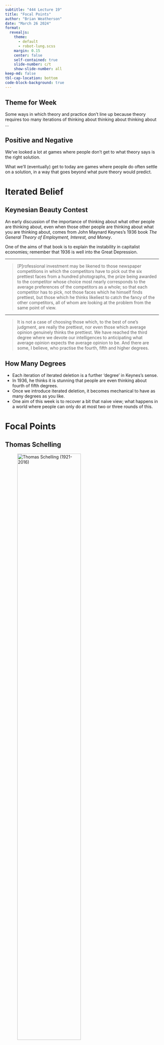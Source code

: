 ```yaml
---
subtitle: "444 Lecture 19"
title: "Focal Points"
author: "Brian Weatherson"
date: "March 26 2024"
format:
  revealjs:
    theme:
      - default
      - robot-lung.scss
    margin: 0.15
    center: false
    self-contained: true
    slide-number: c/t
    show-slide-number: all
keep-md: false
tbl-cap-location: bottom
code-block-background: true
---
```


## Theme for Week

Some ways in which theory and practice don't line up because theory requires too many iterations of thinking about thinking about thinking about ...

## Positive and Negative

We've looked a lot at games where people don't get to what theory says is the right solution.

What we'll (eventually) get to today are games where people do often settle on a solution, in a way that goes beyond what pure theory would predict.

# Iterated Belief

## Keynesian Beauty Contest

An early discussion of the importance of thinking about what other people are thinking about, even when those other people are thinking about what you are thinking about, comes from John Maynard Keynes's 1936 book _The General Theory of Employment, Interest, and Money_.

One of the aims of that book is to explain the instability in capitalist economies; remember that 1936 is well into the Great Depression.

---

> [P]rofessional investment may be likened to those newspaper competitions in which the competitors have to pick out the six prettiest faces from a hundred photographs, the prize being awarded to the competitor whose choice most nearly corresponds to the average preferences of the competitors as a whole; so that each competitor has to pick, not those faces which he himself finds prettiest, but those which he thinks likeliest to catch the fancy of the other competitors, all of whom are looking at the problem from the same point of view. 

---

> It is not a case of choosing those which, to the best of one’s judgment, are really the prettiest, nor even those which average opinion genuinely thinks the prettiest. We have reached the third degree where we devote our intelligences to anticipating what average opinion expects the average opinion to be. And there are some, I believe, who practise the fourth, fifth and higher degrees.

## How Many Degrees

- Each iteration of iterated deletion is a further 'degree' in Keynes's sense.
- In 1936, he thinks it is stunning that people are even thinking about fourth of fifth degrees.
- Once we introduce iterated deletion, it becomes mechanical to have as many degrees as you like.
- One aim of this week is to recover a bit that naive view; what happens in a world where people can only do at most two or three rounds of this.

# Focal Points

## Thomas Schelling

![Thomas Schelling (1921-2016)](schelling.jpg){width=70%}

## Thomas Schelling

- Won 2005 Nobel Prize, shared with the Israeli game theorist Robert Aumann.
- Aumann's work is very theoretical and mathematical.
- Schelling was interested in games that were mathematically very simple, but was interested in their practical application.

## Thomas Schelling

I think if you come across Schelling in a philosophy course these days, it's likely for one of two reasons.

1. Focal points (that's what we're doing today)
2. Models of segregation

## Segregation Model

Imagine you've got a chess board (or some similar board), and on it you place some coins, some of them Heads up, some of them Tails up.

At each stage in the game, a coin looks to its neighbors (up to 8), and if the majority are the opposite kind to it (e.g., it's Heads and it has 3 Tails neighbours and 1 Heads neighbour), it moves to a random new spot on the board.

What happens?

## Segregation Model

For many starting positions, the final result is full segregation - Heads on one part of the board, Tails on the other.

This wasn't because each individual had a strong preference for being in homogeneous groups, but just because they had a preference for not being outnumbered.

Is this a useful model of real-world segregation? **Good question**

## Focal Points

Let's stick with the coin model. Imagine Row and Column are told the following things.

- Each of you will place a coin down in front of you, either Heads up or Tails up.
- The other person won't be able to see it when you place it down.
- We'll reveal the coins simultaneously.
- If they are both facing the same way, you both win a prize.

## Focal Points

Here is the payoff table for the game.

|    |   Heads  |   Tails  |
|:--:|:--------:|:--------:|
| **Heads** | 1,1 | 0,0 |
| **Tails** | 0,0 | 1,1 |

Let's see how it works in practice.

## https://myumi.ch/N6k9R

::: {.columns}

::: {.column width="50%"}
Google forms seem to be working better than vecon for now, so I'll use them where possible.

**<https://myumi.ch/N6k9R>**

Fill in your name, and do the Heads or Tails question.
:::

::: {.column width="50%"}
![Link to https://myumi.ch/N6k9R](qr_march_26.png)
:::

:::

## Analysis

We'll see if we're different, but when this has been run in the past, the usual outcome is a solid majority for Heads.

The pure game theory doesn't say this, it's just a symmetric game.

For anyone who chose Heads, why did you choose it?

## Ordering

Go back to the Google form (which hopefully you've still got open, and answer the questions about letter ordering.

We'll come back to these a bit at the end of the discussion, so I want to have them on the table.

## Ordering

Discussion of what the results are, and perhaps how they relate to the location of the lectures.

## Cities

The most common example that's used to explan Schelling's idea of focal points is an old tale about meeting up in cities.

Remember it's 1960, so decades before cell phones come in.

A and B are in a particular city, and want to meet up, but have no way of getting in touch. They do know that it's common knowledge they want to meet up (this is important).

What do they do?

## Cities

In Schelling's original version of the question, he asked both _when_ A and B would aim to meet, and _where_.

The _when_ question landed on midday almost all the time, and I'm mostly going to skip it.

I am interested in there _where_.

---

Note that unlike the earlier versions, this isn't a game where any equilibrium is as good as any other. It's a bit more like the following game.

|  |  O1  |  O2  |  O3  | O4  |  O5 |
|:--:|:--:|:--:|:--:|:--:|:--:|
| **O1** | 5,5 | 0,0 | 0,0 | 0,0 | 0,0 |
| **O2** | 0,0 | 6,6 | 0,0 | 0,0 | 0,0 |
| **O3** | 0,0 | 0,0 | 4,4 | 0,0 | 0,0 |
| **O4** | 0,0 | 0,0 | 0,0 | 2,2 | 0,0 |
| **O5** | 0,0 | 0,0 | 0,0 | 0,0 | 5,5 |

Actually even that might be too simple - maybe if O4 is bad it should have negative scores for the person going there.

## Foreign Cities

Go to the Google form and answer the questions about foreign cities.

If you don't know the foreign city at all, just guess something.

## Discussion

- Which cities did best for coordination?
- We'll get back to what criteria you used for choosing in a bit.

## US Cities

Go to the Google form and answer the questions about US cities.

Again, if you don't have an answer, just guess.

Be *reasonably* precise. On the UM campus isn't really an answer for the Ann Arbor question - it should be somewhere precise enough that you'd be able to see the other person if they chose the same thing.

## Discussion

- Do we do better with more knowledge?
- My guess is that we don't; ideally you have some knowledge but not a lot.

Note how culturally specific this is. When Schelling asked the one about NYC, the most common answer was the information desk at Grand Central. I *think* that was because he was asking students at Harvard, and trains to New England leave from Grand Central.

## Criteria

First-Personal

- Ease of access; pleasantness of being there if waiting around.

Second-Personal

- How likely you think the other person is to like the location.

Third-Personal

- How culturally significant the place is.

## Discussion

How did you choose the options that you picked?

- Hopefully we'll go over a few of the cities here.

# Choosing a Focal Point

## Two Approaches

We'll go over two approaches for choosing a focal point.

One of them I'll call the **levels** approach.

The other I'll call the **convention** approach.

As I understand him, Schelling himself favored the convention approach, and intuitively I find it more appealing. But the experimental evidence does give some support to the levels approach.

## Levels

Level 0
:    Which option do I like the best? Would I rather be in Times Square, or the Museum of Modern Art, or by one of the lakes in Central Park?

Level 1
:    What's my best guess as to everyone else's answer to the Level 0 question?

Level 2
:    What's my best guess as to everyone else's answer to the Level 1 question?

## Levels

The theory is that people keep asking and answering as many of these questions as they can, or as they feel like, and choose the location that's the answer to the last question they ask.

Or, more realistically, they do something inchoate that is *as if* they are stepping through these levels questions.

We'll see some evidence for this in some experimental evidence on Tuesday.

## Keynesian Beauty Contest

That's I think the way to read what Keynes was saying about the beauty contest.

The contestant picks the prettiest face, then tries to adjust for what other people think, and maybe for what other people think other people think, and so on.

## Levels

We'll see some experimental evidence for this answer on Thursday (some of it I guess was in the reading for today).

But there are some theoretical reasons for thinking it shouldn't be right.

## Levels and Arbitrary Choices

As stated, the levels view has a hard time with the Heads/Tails question, and the ABC question.

After all, the answer to the Level 0 question, in either case, is that it literally doesn't matter; I do not care whether I write heads or tails, or ABC rather than CAB.

And this is obvious, so "Don't care, they are all the same" is also the answer to the level 1, level 2, etc questions.

## Levels and Sub-Optimal Choices

Imagine A and B are playing the following game. Each of them has to pick a number between 1 and 1000. 

If they pick the same number, they'll get $100 each.

Exception: if they both pick 229, they'll get $99 each.

Question: What to do?

## Levels and Sub-Optimal Choices

The levels approach I think says to do anything except 229; it's the worst option. But the other 999 options are equally good at every level.

But doesn't it seem like 229 is actually the *right* option? It stands out, and it's a natural thing to pick.

## Convention Approach

Each player asks themselves the question

- What is the answer that people like me give to questions like this? What is likely to pop out of all the options as the answer to give?

## Convention Approach

Some things that might help them answer that:

- **History**: What have people coordinated on in the past?
- **Prominence**: Which options are easy to think of first when thinking about questions like this?
- **Simplicity**: Which options would be simple to implement? (The Statue of Liberty or Sacre Coeur aren't great answers for this reason.)
- **Independently Best**: Perhaps being the clearly right answer to the level 0 question matters.

## Convention Approach

Of course we could try iterating this, and asking which answers other people think *that other people think* are the right answers to questions like this.

But we probably don't need to - the first-order question will do pretty well.

## Comparing the Two Approaches

Ideally, we'd get to the infinite top of the hierarchy of levels questions. But we can't do that, not being infinite. So the two approaches differ in how they think people manage that.

- Levels says get as high as you can.
- Convention says guess what the end point will look like as well as you can.

More to come on this question.

# Modern Relevance

## Focal Points

Schelling came up with this notion in the context of working on strategy for the Cold War.

And his main example has been rendered a bit moot by the existence of cell phones.

So why are we still doing this?

## Focal Points

Schelling's original interest was partially in cases where neither party particularly trusts the other.

It doesn't matter how good communication technology is, if you don't believe the person at the other end of the line.

## Limited Warfare

I think at some level that's what is going on with Russia/Ukraine/US right now.

As you might have noticed, we've been supporting a country fighting for its life against Russia for two years.

And we have nukes, and nobody thinks we'll offer *that* support. Russia has nukes too, and they aren't using them either.

## Limited Warfare

Somehow Russia and the US have formed an agreement that if neither escalates in a particular way, the other will also respect some limits.

*Maybe* this has been done by direct communication.

But probably there is also something like settling on a focal point. Even if there was an explicit agreement, agreeing to settle at a focal point might be more credible. (This might also be relevant to India/China hostilities.)

## Unknown Counterparties

The bigger reason we care about focal points is that sometimes you can't communicate with the person you're trying to coordinate with because you don't know who they are, or (relatedly) there are too many of them.

Two examples.

1. Public celebrations.
2. Business locations.

## Public Celebrations

I don't know how many of you did this - I was stuck in transit hell at the time - but I suspect some people had the following thought after Michigan won the football championship.

1. I want to go celebrate with other fans/students.
2. So I want to go to where they are.
3. And where they are will be, where enough of them think everyone else will be.

## Business Locations

As you may know, a new Dunkin Donuts opened up about 100 yards from where we are now.

They had a lot of choices of location, and oddly after years of not opening in AA, they opened two stores.

I don't know the inner workings of Dunkin Donuts, but I bet their main criteria for a location is foot traffic.

## Business Locations

Here's why this is related to focal points.

1. How much foot traffic there is partially depends on how many other businesses are there. Not much foot traffic on Thompson St, despite a central location.
2. Whether other businesses open there is in part a function of how much traffic they think the location will bring.
3. And Dunkin itself opening is a reason to think there will be more traffic there.

## Business Locations

In short, Dunkin and the other, future, businesses are trying to solve a coordination problem. But Dunkin doesn't know who they are, so can't explicitly communicate with them. It can settle on a focal point solution.

The same thing might go for moving into the kind of neighborhood full of people who like the things you like.

## For Next Time

We'll talk over the experimental evidence (a bit old now, but I think still well regarded) about how people actually solve certain kinds of coordination games that can be run in labs.
